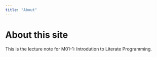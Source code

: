 ```yaml
---
title: "About"
---
```


# About this site

::: {.callout-note}
This is the lecture note for M01-1: Introdution to Literate Programming.
:::